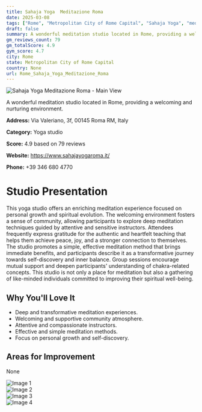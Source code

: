 ```yaml
---
title: Sahaja Yoga  Meditazione Roma
date: 2025-03-08
tags: ["Rome", "Metropolitan City of Rome Capital", "Sahaja Yoga", "meditation", "community", "welcoming atmosphere", "Rome"]  
draft: false
summary: A wonderful meditation studio located in Rome, providing a welcoming and nurturing environment.
gm_reviews_count: 79
gm_totalScore: 4.9
gym_score: 4.7
city: Rome
state: Metropolitan City of Rome Capital
country: None
url: Rome_Sahaja_Yoga_Meditazione_Roma
---
```


<div className="aspect-[16/9] relative my-8">
  <img 
    src="https://lh5.googleusercontent.com/p/AF1QipPiszaCb7uXpKOBpPogiOIBzsvVoMvFaaRybbeI=w1920-h1080-k-no"
    alt="Sahaja Yoga  Meditazione Roma - Main View"
    className="object-cover absolute inset-0 w-full h-full rounded-lg"
  />
</div>

A wonderful meditation studio located in Rome, providing a welcoming and nurturing environment.

**Address:** Via Valeriano, 3f, 00145 Roma RM, Italy

**Category:** Yoga studio

**Score:** 4.9 based on 79 reviews

**Website:** https://www.sahajayogaroma.it/

**Phone:** +39 346 680 4770

# Studio Presentation

This yoga studio offers an enriching meditation experience focused on personal growth and spiritual evolution. The welcoming environment fosters a sense of community, allowing participants to explore deep meditation techniques guided by attentive and sensitive instructors. Attendees frequently express gratitude for the authentic and heartfelt teaching that helps them achieve peace, joy, and a stronger connection to themselves. The studio promotes a simple, effective meditation method that brings immediate benefits, and participants describe it as a transformative journey towards self-discovery and inner balance. Group sessions encourage mutual support and deepen participants' understanding of chakra-related concepts. This studio is not only a place for meditation but also a gathering of like-minded individuals committed to improving their spiritual well-being.



## Why You'll Love It

- Deep and transformative meditation experiences.
- Welcoming and supportive community atmosphere.
- Attentive and compassionate instructors.
- Effective and simple meditation methods.
- Focus on personal growth and self-discovery.

## Areas for Improvement

None

<div className="grid grid-cols-1 xl:grid-cols-2 gap-4 my-8">
<div className="aspect-[4/3] relative"><img src="https://lh3.googleusercontent.com/p/AF1QipPCLtkwN7kG1S1CldhkTEXk8SE_ebmEnKdWodcW=w1920-h1080-k-no" alt="Image 1" className="object-cover absolute inset-0 w-full h-full rounded-lg" /></div>
<div className="aspect-[4/3] relative"><img src="https://lh5.googleusercontent.com/p/AF1QipNtSj87mCAkSW49EKb3I-OloJ7rIhz68S_3ThIf=w1920-h1080-k-no" alt="Image 2" className="object-cover absolute inset-0 w-full h-full rounded-lg" /></div>
<div className="aspect-[4/3] relative"><img src="https://lh5.googleusercontent.com/p/AF1QipN1P2cF5jRE1AcUujRrMV-77z7d-bjYVAtfbtIm=w1920-h1080-k-no" alt="Image 3" className="object-cover absolute inset-0 w-full h-full rounded-lg" /></div>
<div className="aspect-[4/3] relative"><img src="https://lh5.googleusercontent.com/p/AF1QipMjpbAntDyXVy2SMCl1gkq1p2Q9A3eqZ17XrHc5=w1920-h1080-k-no" alt="Image 4" className="object-cover absolute inset-0 w-full h-full rounded-lg" /></div>
</div>